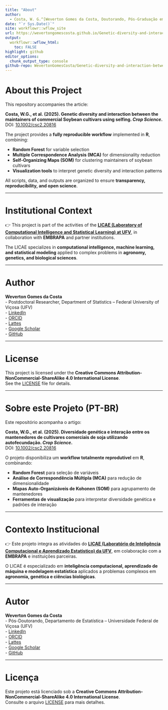 ```yaml
---
title: "About"
author: 
  - Costa, W. G.^[Weverton Gomes da Costa, Doutorando, Pós-Graduação em Genética e Melhoramento - Universidade Federal de Viçosa, wevertonufv@gmail.com]
date: "`r Sys.Date()`"
site: workflowr::wflow_site
url: https://wevertongomescosta.github.io/Genetic-diversity-and-interaction-between-the-maintainers-of-commercial-Soybean-cultivars-using-self/
output:
  workflowr::wflow_html:
    toc: FALSE
highlight: github
editor_options:
  chunk_output_type: console
github-repo: WevertonGomesCosta/Genetic-diversity-and-interaction-between-the-maintainers-of-commercial-Soybean-cultivars-using-self
---
```


# About this Project

This repository accompanies the article:

**Costa, W.G., et al. (2025). Genetic diversity and interaction between the maintainers of commercial Soybean cultivars using selfing. *Crop Science*.**  
DOI: [10.1002/csc2.20816](https://doi.org/10.1002/csc2.20816)

The project provides a **fully reproducible workflow** implemented in **R**, combining:

- **Random Forest** for variable selection  
- **Multiple Correspondence Analysis (MCA)** for dimensionality reduction  
- **Self-Organizing Maps (SOM)** for clustering maintainers of soybean cultivars  
- **Visualization tools** to interpret genetic diversity and interaction patterns  

All scripts, data, and outputs are organized to ensure **transparency, reproducibility, and open science**.

---

# Institutional Context

👉 This project is part of the activities of the [**LICAE (Laboratory of Computational Intelligence and Statistical Learning) at UFV**](https://www.licae.ufv.br/), in collaboration with **EMBRAPA** and partner institutions.  

The LICAE specializes in **computational intelligence, machine learning, and statistical modeling** applied to complex problems in **agronomy, genetics, and biological sciences**.

---

# Author

**Weverton Gomes da Costa**  
- Postdoctoral Researcher, Department of Statistics – Federal University of Viçosa (UFV)  
- [LinkedIn](https://www.linkedin.com/in/wevertoncosta/)  
- [ORCID](https://orcid.org/0000-0003-0742-5936)  
- [Lattes](http://lattes.cnpq.br/2723811288754046)  
- [Google Scholar](https://scholar.google.com.br/citations?hl=pt-BR&user=eJNKcHsAAAAJ)  
- [GitHub](https://github.com/WevertonGomesCosta)  

---

# License

This project is licensed under the **Creative Commons Attribution-NonCommercial-ShareAlike 4.0 International License**.  
See the [LICENSE](license.html) file for details.

---

# Sobre este Projeto (PT-BR)

Este repositório acompanha o artigo:

**Costa, W.G., et al. (2025). Diversidade genética e interação entre os mantenedores de cultivares comerciais de soja utilizando autofecundação. *Crop Science*.**  
DOI: [10.1002/csc2.20816](https://doi.org/10.1002/csc2.20816)

O projeto disponibiliza um **workflow totalmente reprodutível** em **R**, combinando:

- **Random Forest** para seleção de variáveis  
- **Análise de Correspondência Múltipla (MCA)** para redução de dimensionalidade  
- **Mapas Auto-Organizáveis de Kohonen (SOM)** para agrupamento de mantenedores  
- **Ferramentas de visualização** para interpretar diversidade genética e padrões de interação  

---

# Contexto Institucional

👉 Este projeto integra as atividades do [**LICAE (Laboratório de Inteligência Computacional e Aprendizado Estatístico) da UFV**](https://www.licae.ufv.br/), em colaboração com a **EMBRAPA** e instituições parceiras.  

O LICAE é especializado em **inteligência computacional, aprendizado de máquina e modelagem estatística** aplicados a problemas complexos em **agronomia, genética e ciências biológicas**.

---

# Autor

**Weverton Gomes da Costa**  
- Pós-Doutorando, Departamento de Estatística – Universidade Federal de Viçosa (UFV)  
- [LinkedIn](https://www.linkedin.com/in/wevertoncosta/)  
- [ORCID](https://orcid.org/0000-0003-0742-5936)  
- [Lattes](http://lattes.cnpq.br/2723811288754046)  
- [Google Scholar](https://scholar.google.com.br/citations?hl=pt-BR&user=eJNKcHsAAAAJ)  
- [GitHub](https://github.com/WevertonGomesCosta)  

---

# Licença

Este projeto está licenciado sob a **Creative Commons Attribution-NonCommercial-ShareAlike 4.0 International License**.  
Consulte o arquivo [LICENSE](license.html) para mais detalhes.